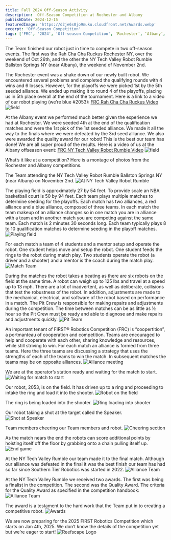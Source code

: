 ```yaml
---
title: Fall 2024 Off-Season Activity
description:  Off-Season Competition at Rochester and Albany
publishDate: 2024-12-15
featuredImage: 'https://d2je6s0jo9muku.cloudfront.net/Awards.webp'
excerpt: 'Off-Season Competition'
tags: ['FRC', '2024', 'Off-season Competition', ‘Rochester’, ‘Albany’, 'FIRST®', ]
---
```


The Team finished our robot just in time to compete in two off-season events. The first was the Rah Cha Cha Ruckus Rochester NY, over the weekend of Oct 26th, and the other the NY Tech Valley Robot Rumble Ballston Springs NY (near Albany), the weekend of November 2nd. 

The Rochester event was a shake down of our newly built robot.  We encountered several problems and completed the qualifying rounds with 4 wins and 6 losses.  However, for the playoffs we were picked 1st by the 5th seeded alliance. We ended up making it to round 4 of the playoffs, placing us in 5th place overall at the end of the tournament. Here is a link to a video of our robot playing (we’re blue #2053): 
<a href="https://www.youtube.com/watch?v=Eq4JNl4NrF4">FRC Rah Cha Cha Ruckus Video</a>
![field](https://d2je6s0jo9muku.cloudfront.net/Rochestervideo.webp)

At the Albany event we performed much better given the experience we had at Rochester.  We were seeded 4th at the end of the qualification matches and were the 1st pick of the 1st seeded alliance. We made it all the way to the finals where we were defeated by the 3rd seed alliance. We also were awarded the quality award for our robot! This is the best our team has done! We are all super proud of the results. Here is a video of us at the Albany offseason event: 
 <a href="https://www.youtube.com/watch?v=R5xfaUxMGW4">FRC NY Tech Valley Robot Rumble Video</a>
![field](https://d2je6s0jo9muku.cloudfront.net/Albanyvideo.webp)

What’s it like at a competition?  Here is a montage of photos from the Rochester and Albany competitions.

The Team attending the NY Tech Valley Robot Rumble Ballston Springs NY (near Albany) on November 2nd.
![At NY Tech Valley Robot Rumble](https://d2je6s0jo9muku.cloudfront.net/Team2053.webp)

The playing field is approximately 27 by 54 feet.  To provide scale an NBA basketball court is 50 by 94 feet.  Each team plays multiple matches to determine seeding for the playoffs.  Each match has two alliances, a red alliance and a blue alliance, composed of three teams.  In each match the team makeup of an alliance changes so in one match you are in alliance with a team and in another match you are competing against the same team.  Each match is 2 minutes 30 seconds long.  Each team typically plays 8 to 10 qualification matches to determine seeding in the playoff matches.
![Playing field](https://d2je6s0jo9muku.cloudfront.net/PlayingField.webp)

For each match a team of 4 students and a mentor setup and operate the robot.  One student helps move and setup the robot. One student feeds the rings to the robot during match play.  Two students operate the robot (a driver and a shooter) and a mentor is the coach during the match play.  
![Match Team](https://d2je6s0jo9muku.cloudfront.net/20241026_084406.webp)

During the matches the robot takes a beating as there are six robots on the field at the same time.  A robot can weigh up to 125 lbs and travel at a speed up to 13 mph.  There are a lot of inadvertent, as well as deliberate, collisions that test the robustness of the robot.  In addition, adjustments are made to the mechanical, electrical, and software of the robot based on performance in a match.  The Pit Crew is responsible for making repairs and adjustments during the competition.  The time between matches can be as little as ½ hour so the Pit Crew must be ready and able to diagnose and make repairs and adjustments quickly.
![Pit Team](https://d2je6s0jo9muku.cloudfront.net/PitTeam.webp)

An important tenant of FIRST® Robotics Competition (FRC) is “coopertition”, a portmanteau of cooperation and competition.  Teams are encouraged to help and cooperate with each other, sharing knowledge and resources, while still striving to win.  For each match an alliance is formed from three teams.  Here the three teams are discussing a strategy that uses the strengths of each of the teams to win the match.  In subsequent matches the teams may be on opposite alliances.
![Alliance meeting](https://d2je6s0jo9muku.cloudfront.net/20241026_095746.webp)

We are at the operator’s station ready and waiting for the match to start.
![Waiting for match to start](https://d2je6s0jo9muku.cloudfront.net/IMG_2449.webp)

Our robot, 2053, is on the field.  It has driven up to a ring and proceeding to intake the ring and load it into the shooter.
![Robot on the field](https://d2je6s0jo9muku.cloudfront.net/IMG_2497.webp)

The ring is being loaded into the shooter.
![Ring loading into shooter](https://d2je6s0jo9muku.cloudfront.net/IMG_2525.webp)

Our robot taking a shot at the target called the Speaker.  
![Shot at Speaker](https://d2je6s0jo9muku.cloudfront.net/IMG_2420.webp)

Team members cheering our Team members and robot.
![Cheering section](https://d2je6s0jo9muku.cloudfront.net/20241026_124958.webp)

As the match nears the end the robots can score additional points by hoisting itself off the floor by grabbing onto a chain pulling itself up.
![End game](https://d2je6s0jo9muku.cloudfront.net/IMG_2690.webp)

At the NY Tech Valley Rumble our team made it to the final match.  Although our alliance was defeated in the final it was the best finish our team has had so far since Southern Tier Robotics was started in 2022.
![Alliance Team](https://d2je6s0jo9muku.cloudfront.net/AllianceTeam.webp)

At the NY Tech Valley Rumble we received two awards.  The first was being a finalist in the competition.  The second was the Quality Award.  The criteria for the Quality Award as specified in the competition handbook:
![Alliance Team](https://d2je6s0jo9muku.cloudfront.net/Quality_Award.webp)

The award is a testament to the hard work that the Team put in to creating a competitive robot.
![Awards](https://d2je6s0jo9muku.cloudfront.net/awards.webp)

We are now preparing for the 2025 FIRST Robotics Competition which starts on Jan 4th, 2025.  We don’t know the details of the competition yet but we’re eager to start!
![Reefscape Logo](https://d2je6s0jo9muku.cloudfront.net/reefscape1.webp)